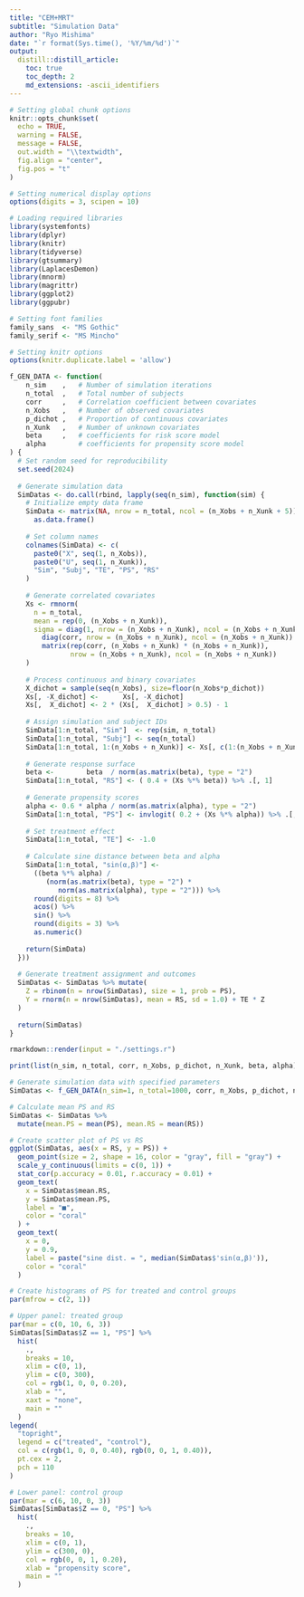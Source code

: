 ```yaml
---
title: "CEM+MRT"
subtitle: "Simulation Data"
author: "Ryo Mishima"
date: "`r format(Sys.time(), '%Y/%m/%d')`"
output:
  distill::distill_article:
    toc: true
    toc_depth: 2
    md_extensions: -ascii_identifiers
---
```


```r
# Setting global chunk options
knitr::opts_chunk$set(
  echo = TRUE,
  warning = FALSE,
  message = FALSE,
  out.width = "\\textwidth",
  fig.align = "center",
  fig.pos = "t"
)

# Setting numerical display options
options(digits = 3, scipen = 10)

# Loading required libraries
library(systemfonts)
library(dplyr)
library(knitr)
library(tidyverse)
library(gtsummary)
library(LaplacesDemon)
library(mnorm)
library(magrittr)
library(ggplot2)
library(ggpubr)

# Setting font families
family_sans  <- "MS Gothic"
family_serif <- "MS Mincho"

# Setting knitr options
options(knitr.duplicate.label = 'allow')
```

```r
f_GEN_DATA <- function(
    n_sim    ,   # Number of simulation iterations
    n_total  ,   # Total number of subjects
    corr     ,   # Correlation coefficient between covariates
    n_Xobs   ,   # Number of observed covariates
    p_dichot ,   # Proportion of continuous covariates
    n_Xunk   ,   # Number of unknown covariates
    beta     ,   # coefficients for risk score model
    alpha        # coefficients for propensity score model
) {
  # Set random seed for reproducibility
  set.seed(2024)
  
  # Generate simulation data
  SimDatas <- do.call(rbind, lapply(seq(n_sim), function(sim) {
    # Initialize empty data frame
    SimData <- matrix(NA, nrow = n_total, ncol = (n_Xobs + n_Xunk + 5)) %>% 
      as.data.frame()
    
    # Set column names
    colnames(SimData) <- c(
      paste0("X", seq(1, n_Xobs)),
      paste0("U", seq(1, n_Xunk)),
      "Sim", "Subj", "TE", "PS", "RS"
    )
    
    # Generate correlated covariates
    Xs <- rmnorm(
      n = n_total,
      mean = rep(0, (n_Xobs + n_Xunk)),
      sigma = diag(1, nrow = (n_Xobs + n_Xunk), ncol = (n_Xobs + n_Xunk)) -
        diag(corr, nrow = (n_Xobs + n_Xunk), ncol = (n_Xobs + n_Xunk)) +
        matrix(rep(corr, (n_Xobs + n_Xunk) * (n_Xobs + n_Xunk)),
               nrow = (n_Xobs + n_Xunk), ncol = (n_Xobs + n_Xunk))
    )
    
    # Process continuous and binary covariates
    X_dichot = sample(seq(n_Xobs), size=floor(n_Xobs*p_dichot))
    Xs[, -X_dichot] <-      Xs[, -X_dichot] 
    Xs[,  X_dichot] <- 2 * (Xs[,  X_dichot] > 0.5) - 1
    
    # Assign simulation and subject IDs
    SimData[1:n_total, "Sim"]  <- rep(sim, n_total)
    SimData[1:n_total, "Subj"] <- seq(n_total)
    SimData[1:n_total, 1:(n_Xobs + n_Xunk)] <- Xs[, c(1:(n_Xobs + n_Xunk))]
    
    # Generate response surface
    beta <-        beta  / norm(as.matrix(beta), type = "2")
    SimData[1:n_total, "RS"] <- ( 0.4 + (Xs %*% beta)) %>% .[, 1]
    
    # Generate propensity scores
    alpha <- 0.6 * alpha / norm(as.matrix(alpha), type = "2")
    SimData[1:n_total, "PS"] <- invlogit( 0.2 + (Xs %*% alpha)) %>% .[, 1]
    
    # Set treatment effect
    SimData[1:n_total, "TE"] <- -1.0
    
    # Calculate sine distance between beta and alpha
    SimData[1:n_total, "sin(α,β)"] <- 
      ((beta %*% alpha) / 
         (norm(as.matrix(beta), type = "2") * 
            norm(as.matrix(alpha), type = "2"))) %>%
      round(digits = 8) %>%
      acos() %>%
      sin() %>%
      round(digits = 3) %>%
      as.numeric()
    
    return(SimData)
  }))
  
  # Generate treatment assignment and outcomes
  SimDatas <- SimDatas %>% mutate(
    Z = rbinom(n = nrow(SimDatas), size = 1, prob = PS),
    Y = rnorm(n = nrow(SimDatas), mean = RS, sd = 1.0) + TE * Z
  )
  
  return(SimDatas)
}
```



```r
rmarkdown::render(input = "./settings.r")
```

```r
print(list(n_sim, n_total, corr, n_Xobs, p_dichot, n_Xunk, beta, alpha))
```

```r
# Generate simulation data with specified parameters
SimDatas <- f_GEN_DATA(n_sim=1, n_total=1000, corr, n_Xobs, p_dichot, n_Xunk, beta, alpha)

# Calculate mean PS and RS
SimDatas <- SimDatas %>% 
  mutate(mean.PS = mean(PS), mean.RS = mean(RS))

# Create scatter plot of PS vs RS
ggplot(SimDatas, aes(x = RS, y = PS)) + 
  geom_point(size = 2, shape = 16, color = "gray", fill = "gray") +
  scale_y_continuous(limits = c(0, 1)) +
  stat_cor(p.accuracy = 0.01, r.accuracy = 0.01) +
  geom_text(
    x = SimDatas$mean.RS,
    y = SimDatas$mean.PS,
    label = "■",
    color = "coral"
  ) +
  geom_text(
    x = 0,
    y = 0.9,
    label = paste("sine dist. = ", median(SimDatas$'sin(α,β)')),
    color = "coral"
  )
```

```r
# Create histograms of PS for treated and control groups
par(mfrow = c(2, 1))

# Upper panel: treated group
par(mar = c(0, 10, 6, 3))
SimDatas[SimDatas$Z == 1, "PS"] %>%
  hist(
    .,
    breaks = 10,
    xlim = c(0, 1),
    ylim = c(0, 300),
    col = rgb(1, 0, 0, 0.20),
    xlab = "",
    xaxt = "none",
    main = ""
  )
legend(
  "topright",
  legend = c("treated", "control"),
  col = c(rgb(1, 0, 0, 0.40), rgb(0, 0, 1, 0.40)),
  pt.cex = 2,
  pch = 110
)

# Lower panel: control group
par(mar = c(6, 10, 0, 3))
SimDatas[SimDatas$Z == 0, "PS"] %>%
  hist(
    .,
    breaks = 10,
    xlim = c(0, 1),
    ylim = c(300, 0),
    col = rgb(0, 0, 1, 0.20),
    xlab = "propensity score",
    main = ""
  )
```
